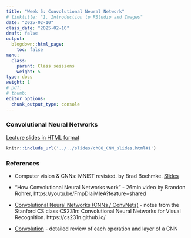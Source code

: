 ```yaml
---
title: "Week 5: Convolutional Neural Network"
# linktitle: "1. Introduction to RStudio and Images"
date: "2025-02-10"
class_date: "2025-02-10"
draft: false
output:
  blogdown::html_page:
    toc: false
menu:
  class:
    parent: Class sessions
    weight: 5
type: docs
weight: 1
# pdf: 
# thumb: 
editor_options: 
  chunk_output_type: console
---
```


### Convolutional Neural Networks

<a href="../../slides/ch08_CNN_slides.html#1" target="_blank">Lecture slides in HTML format</a>

```r
knitr::include_url('../../slides/ch08_CNN_slides.html#1')
```

<!-- Introduction to deep learning for computer vision, [RMarkdown](../../slides/code/ch08_CNN_code.Rmd) -->

### References

- Computer vision & CNNs: MNIST revisted. by Brad Boehmke. [Slides](https://rstudio-conf-2020.github.io/dl-keras-tf/04-computer-vision-cnns.html#1)

- "How Convolutional Neural Networks work" - 26min video by Brandon Rohrer, https://youtu.be/FmpDIaiMIeA?feature=shared

- [Convolutional Neural Networks (CNNs / ConvNets)](https://cs231n.github.io/convolutional-networks/) - notes from the Stanford CS class CS231n: Convolutional Neural Networks for Visual Recognition. https://cs231n.github.io/

- [Convolution](https://leonardoaraujosantos.gitbook.io/artificial-inteligence/machine_learning/deep_learning/convolution) - detailed review of each operation and layer of a CNN
